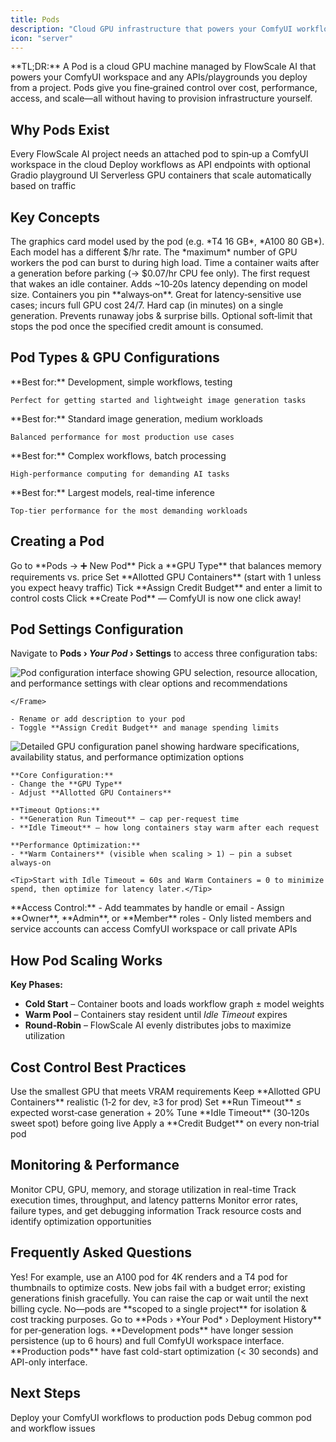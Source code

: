 ```yaml
---
title: Pods
description: "Cloud GPU infrastructure that powers your ComfyUI workflows and deployments"
icon: "server"
---
```


<Note>
**TL;DR:** A Pod is a cloud GPU machine managed by FlowScale AI that powers your ComfyUI workspace and any APIs/playgrounds you deploy from a project. Pods give you fine‑grained control over cost, performance, access, and scale—all without having to provision infrastructure yourself.
</Note>

## Why Pods Exist

<CardGroup cols={3}>
  <Card title="Run ComfyUI" icon="paintbrush">
    Every FlowScale AI project needs an attached pod to spin‑up a ComfyUI workspace in the cloud
  </Card>
  <Card title="Serve APIs & Playgrounds" icon="globe">
    Deploy workflows as API endpoints with optional Gradio playground UI
  </Card>
  <Card title="Scale on Demand" icon="arrows-maximize">
    Serverless GPU containers that scale automatically based on traffic
  </Card>
</CardGroup>

## Key Concepts

<AccordionGroup>
  <Accordion title="GPU Type">
    The graphics card model used by the pod (e.g. *T4 16 GB*, *A100 80 GB*). Each model has a different $/hr rate.
  </Accordion>
  <Accordion title="Allotted GPU Containers">
    The *maximum* number of GPU workers the pod can burst to during high load.
  </Accordion>
  <Accordion title="Idle Timeout">
    Time a container waits after a generation before parking (→ $0.07/hr CPU fee only).
  </Accordion>
  <Accordion title="Cold Start">
    The first request that wakes an idle container. Adds ~10‑20s latency depending on model size.
  </Accordion>
  <Accordion title="Warm Containers">
    Containers you pin **always‑on**. Great for latency‑sensitive use cases; incurs full GPU cost 24/7.
  </Accordion>
  <Accordion title="Run Timeout">
    Hard cap (in minutes) on a single generation. Prevents runaway jobs & surprise bills.
  </Accordion>
  <Accordion title="Credit Budget">
    Optional soft‑limit that stops the pod once the specified credit amount is consumed.
  </Accordion>
</AccordionGroup>

## Pod Types & GPU Configurations

<CardGroup cols={2}>
  <Card title="T4 - 16GB VRAM" icon="microchip" color="#10b981">
    **Best for:** Development, simple workflows, testing
    
    Perfect for getting started and lightweight image generation tasks
  </Card>
  <Card title="L4 - 24GB VRAM" icon="microchip" color="#3b82f6">
    **Best for:** Standard image generation, medium workloads
    
    Balanced performance for most production use cases
  </Card>
  <Card title="A100 - 40GB/80GB VRAM" icon="microchip" color="#f59e0b">
    **Best for:** Complex workflows, batch processing
    
    High-performance computing for demanding AI tasks
  </Card>
  <Card title="H100 - 80GB VRAM" icon="microchip" color="#dc2626">
    **Best for:** Largest models, real-time inference
    
    Top-tier performance for the most demanding workloads
  </Card>
</CardGroup>

## Creating a Pod

<Steps>
  <Step title="Navigate to Pods">
    Go to **Pods → ➕ New Pod**
  </Step>
  <Step title="Select GPU Type">
    Pick a **GPU Type** that balances memory requirements vs. price
  </Step>
  <Step title="Configure Containers">
    Set **Allotted GPU Containers** (start with 1 unless you expect heavy traffic)
  </Step>
  <Step title="Set Budget (Optional)">
    Tick **Assign Credit Budget** and enter a limit to control costs
  </Step>
  <Step title="Create">
    Click **Create Pod** — ComfyUI is now one click away!
  </Step>
</Steps>

## Pod Settings Configuration

Navigate to **Pods › *Your Pod* › Settings** to access three configuration tabs:

<Tabs>
  <Tab title="General">
    <Frame>
        <img src="/images/glossary/comfyui-pod-settings.png" alt = "Pod configuration interface showing GPU selection, resource allocation, and performance settings with clear options and recommendations" />

    </Frame>
    
    - Rename or add description to your pod
    - Toggle **Assign Credit Budget** and manage spending limits
  </Tab>
  
  <Tab title="GPU Settings">
    <Frame>
        <img src="/images/glossary/comfyui-pod-gpu-settings.png" alt="Detailed GPU configuration panel showing hardware specifications, availability status, and performance optimization options" />
    </Frame>
    
    **Core Configuration:**
    - Change the **GPU Type**
    - Adjust **Allotted GPU Containers**
    
    **Timeout Options:**
    - **Generation Run Timeout** – cap per‑request time
    - **Idle Timeout** – how long containers stay warm after each request
    
    **Performance Optimization:**
    - **Warm Containers** (visible when scaling > 1) – pin a subset always‑on
    
    <Tip>Start with Idle Timeout = 60s and Warm Containers = 0 to minimize spend, then optimize for latency later.</Tip>
  </Tab>
  
  <Tab title="Pod Members">
    **Access Control:**
    - Add teammates by handle or email
    - Assign **Owner**, **Admin**, or **Member** roles
    - Only listed members and service accounts can access ComfyUI workspace or call private APIs
  </Tab>
</Tabs>

## How Pod Scaling Works

**Key Phases:**
- **Cold Start** – Container boots and loads workflow graph ± model weights
- **Warm Pool** – Containers stay resident until *Idle Timeout* expires  
- **Round‑Robin** – FlowScale AI evenly distributes jobs to maximize utilization

## Cost Control Best Practices

<Checklist>
  <Check>Use the smallest GPU that meets VRAM requirements</Check>
  <Check>Keep **Allotted GPU Containers** realistic (1‑2 for dev, ≥3 for prod)</Check>
  <Check>Set **Run Timeout** ≤ expected worst‑case generation + 20%</Check>
  <Check>Tune **Idle Timeout** (30‑120s sweet spot) before going live</Check>
  <Check>Apply a **Credit Budget** on every non‑trial pod</Check>
</Checklist>

## Monitoring & Performance

<CardGroup cols={2}>
  <Card title="Real-Time Metrics" icon="chart-line">
    Monitor CPU, GPU, memory, and storage utilization in real-time
  </Card>
  <Card title="Performance Analytics" icon="gauge">
    Track execution times, throughput, and latency patterns
  </Card>
  <Card title="Error Tracking" icon="triangle-exclamation">
    Monitor error rates, failure types, and get debugging information
  </Card>
  <Card title="Cost Analytics" icon="dollar-sign">
    Track resource costs and identify optimization opportunities
  </Card>
</CardGroup>

## Frequently Asked Questions

<AccordionGroup>
  <Accordion title="Can one project use multiple pods?">
    Yes! For example, use an A100 pod for 4K renders and a T4 pod for thumbnails to optimize costs.
  </Accordion>
  
  <Accordion title="What happens when the budget is exceeded?">
    New jobs fail with a budget error; existing generations finish gracefully. You can raise the cap or wait until the next billing cycle.
  </Accordion>
  
  <Accordion title="Can I connect the same pod to several projects?">
    No—pods are **scoped to a single project** for isolation & cost tracking purposes.
  </Accordion>
  
  <Accordion title="How do I monitor usage?">
    Go to **Pods › *Your Pod* › Deployment History** for per‑generation logs.
  </Accordion>
  
  <Accordion title="What's the difference between development and production pods?">
    **Development pods** have longer session persistence (up to 6 hours) and full ComfyUI workspace interface. **Production pods** have fast cold-start optimization (< 30 seconds) and API-only interface.
  </Accordion>
</AccordionGroup>

## Next Steps

<CardGroup cols={2}>
  <Card
    title="Deploy Workflows"
    icon="rocket"
    href="/getting-started/deploy-workflows"
  >
    Deploy your ComfyUI workflows to production pods
  </Card>
  <Card
    title="Troubleshooting"
    icon="wrench"
    href="/getting-started/troubleshooting"
  >
    Debug common pod and workflow issues
  </Card>
</CardGroup>
